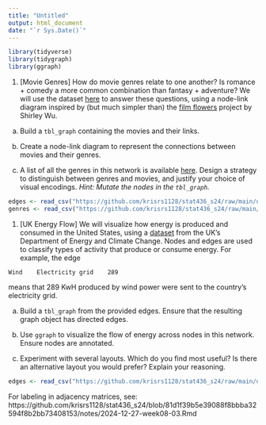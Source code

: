 ```yaml
---
title: "Untitled"
output: html_document
date: "`r Sys.Date()`"
---
```


```r
library(tidyverse)
library(tidygraph)
library(ggraph)
```

1. [Movie Genres] How do movie genres relate to one another? Is romance + comedy
a more common combination than fantasy + adventure? We will use the dataset
[here](https://github.com/krisrs1128/stat436_s24/raw/main/data/movie_links.csv)
to answer these questions, using a node-link diagram inspired by (but much
simpler than) the [film flowers](https://observablehq.com/@sxywu/introduction-to-svg-and-d3-js) project
by Shirley Wu.

a. Build a `tbl_graph` containing the movies and their links.

b. Create a node-link diagram to represent the connections between movies and
their genres.

c. A list of all the genres in this network is available
[here](https://github.com/krisrs1128/stat992_f23/blob/main/activities/week9/genres.csv).
Design a strategy to distinguish between genres and movies, and justify your
choice of visual encodings. _Hint: Mutate the nodes in the `tbl_graph`._


```r
edges <- read_csv("https://github.com/krisrs1128/stat436_s24/raw/main/data/movie_links.csv")
genres <- read_csv("https://github.com/krisrs1128/stat436_s24/raw/main/data/genres.csv")
```

1. [UK Energy Flow] We will visualize how energy is produced and consumed in the
United States, using a [dataset](https://github.com/krisrs1128/stat436_s24/raw/main/data/energy.csv) from the UK's Department of Energy and Climate
Change. Nodes and edges are used to classify types of activity that produce or
consume energy. For example, the edge

```
Wind    Electricity grid    289 
```

means that 289 KwH produced by wind power were sent to the country's electricity grid.

a. Build a `tbl_graph` from the provided edges. Ensure that the resulting
graph object has directed edges.

b. Use `ggraph` to visualize the flow of energy across nodes in this
network. Ensure nodes are annotated.

c. Experiment with several layouts. Which do you find most useful? Is there
an alternative layout you would prefer? Explain your reasoning.

```r
edges <- read_csv("https://github.com/krisrs1128/stat436_s24/raw/main/data/energy.csv")
```


For labeling in adjacency matrices, see: https://github.com/krisrs1128/stat436_s24/blob/81d1f39b5e39088f8bbba32594f8b2bb73408153/notes/2024-12-27-week08-03.Rmd